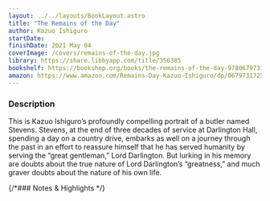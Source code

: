 ```yaml
---
layout: ../../layouts/BookLayout.astro
title: "The Remains of the Day"
author: Kazuo Ishiguro
startDate:
finishDate: 2021 May 04
coverImage: /covers/remains-of-the-day.jpg
library: https://share.libbyapp.com/title/356385
bookshelf: https://bookshop.org/books/the-remains-of-the-day-9780679731726/9780679731726
amazon: https://www.amazon.com/Remains-Day-Kazuo-Ishiguro/dp/0679731725/
---
```


<ReadingTime
  startDate  = {frontmatter.startDate}
  finishDate = {frontmatter.finishDate}
/>

### Description
This is Kazuo Ishiguro’s profoundly compelling portrait of a butler named Stevens. Stevens, at the end of three decades of service at Darlington Hall, spending a day on a country drive, embarks as well on a journey through the past in an effort to reassure himself that he has served humanity by serving the “great gentleman,” Lord Darlington. But lurking in his memory are doubts about the true nature of Lord Darlington’s “greatness,” and much graver doubts about the nature of his own life.

{/*### Notes & Highlights */}

<Fragment slot="buy">
  <BuyBook
    library   = {frontmatter.library}
    bookshelf = {frontmatter.bookshelf}
    amazon    = {frontmatter.amazon}
  />
</Fragment>
